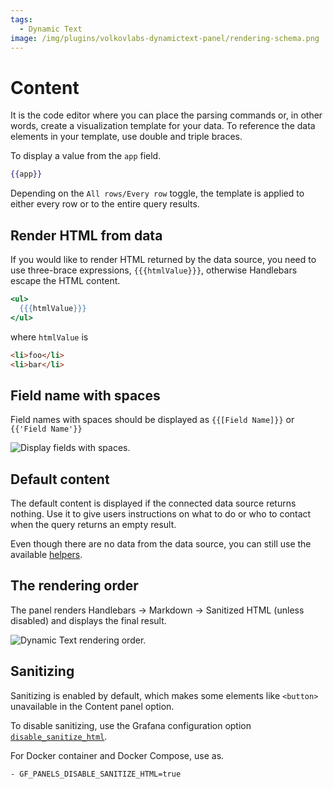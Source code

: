 ```yaml
---
tags:
  - Dynamic Text
image: /img/plugins/volkovlabs-dynamictext-panel/rendering-schema.png
---
```



# Content

It is the code editor where you can place the parsing commands or, in other words, create a visualization template for your data. To reference the data elements in your template, use double and triple braces.

To display a value from the `app` field.

```handlebars
{{app}}
```

Depending on the `All rows/Every row` toggle, the template is applied to either every row or to the entire query results.

## Render HTML from data

If you would like to render HTML returned by the data source, you need to use three-brace expressions, `{{{htmlValue}}}`, otherwise Handlebars escape the HTML content.

```handlebars
<ul>
  {{{htmlValue}}}
</ul>
```

where `htmlValue` is

```html
<li>foo</li>
<li>bar</li>
```

## Field name with spaces

Field names with spaces should be displayed as `{{[Field Name]}}` or `{{'Field Name'}}`

<Image
  title="Display fields with spaces."
  src="/img/plugins/volkovlabs-dynamictext-panel/fields.png"
/>

## Default content

The default content is displayed if the connected data source returns nothing. Use it to give users instructions on what to do or who to contact when the query returns an empty result.

Even though there are no data from the data source, you can still use the available [helpers](/plugins/volkovlabs-dynamictext-panel/helpers).

## The rendering order

The panel renders Handlebars → Markdown → Sanitized HTML (unless disabled) and displays the final result.

<Image
  title="Dynamic Text rendering order."
  src="/img/plugins/volkovlabs-dynamictext-panel/rendering-schema.png"
/>

## Sanitizing

Sanitizing is enabled by default, which makes some elements like `<button>` unavailable in the Content panel option.

To disable sanitizing, use the Grafana configuration option [`disable_sanitize_html`](https://grafana.com/docs/grafana/latest/setup-grafana/configure-grafana/#disable_sanitize_html).

For Docker container and Docker Compose, use as.

```bash
- GF_PANELS_DISABLE_SANITIZE_HTML=true
```
